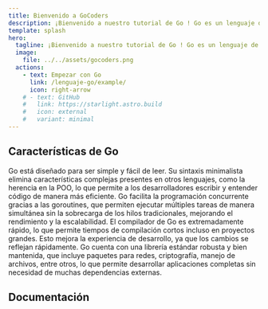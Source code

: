 ```yaml
---
title: Bienvenido a GoCoders
description: ¡Bienvenido a nuestro tutorial de Go ! Go es un lenguaje de programación de código abierto que facilita la creación de software simple , confiable y eficiente.
template: splash
hero:
  tagline: ¡Bienvenido a nuestro tutorial de Go ! Go es un lenguaje de programación de código abierto que facilita la creación de software simple , confiable y eficiente.
  image:
    file: ../../assets/gocoders.png
  actions:
    - text: Empezar con Go
      link: /lenguaje-go/example/
      icon: right-arrow
    # - text: GitHub
    #   link: https://starlight.astro.build
    #   icon: external
    #   variant: minimal
---
```



## Características de Go

<CardGrid stagger>
	<Card title="Simplicidad y Legibilidad" icon="pencil">
		Go está diseñado para ser simple y fácil de leer. Su sintaxis minimalista elimina características complejas presentes en otros lenguajes, como la herencia en la POO, lo que permite a los desarrolladores escribir y entender código de manera más eficiente.
	</Card>
	<Card title="Concurrencia Nativa" icon="seti:default">
		Go facilita la programación concurrente gracias a las goroutines, que permiten ejecutar múltiples tareas de manera simultánea sin la sobrecarga de los hilos tradicionales, mejorando el rendimiento y la escalabilidad.
	</Card>
	<Card title="Compilación Rápida" icon="setting">
		El compilador de Go es extremadamente rápido, lo que permite tiempos de compilación cortos incluso en proyectos grandes. Esto mejora la experiencia de desarrollo, ya que los cambios se reflejan rápidamente.
	</Card>
	<Card title="Ecosistema y Librerías Estándar Potentes" icon="open-book">
		Go cuenta con una librería estándar robusta y bien mantenida, que incluye paquetes para redes, criptografía, manejo de archivos, entre otros, lo que permite desarrollar aplicaciones completas sin necesidad de muchas dependencias externas.
	</Card>
</CardGrid>

## Documentación

<Card title='Temario de la guia' icon='open-book'>
	<AllDocs />
</Card>
